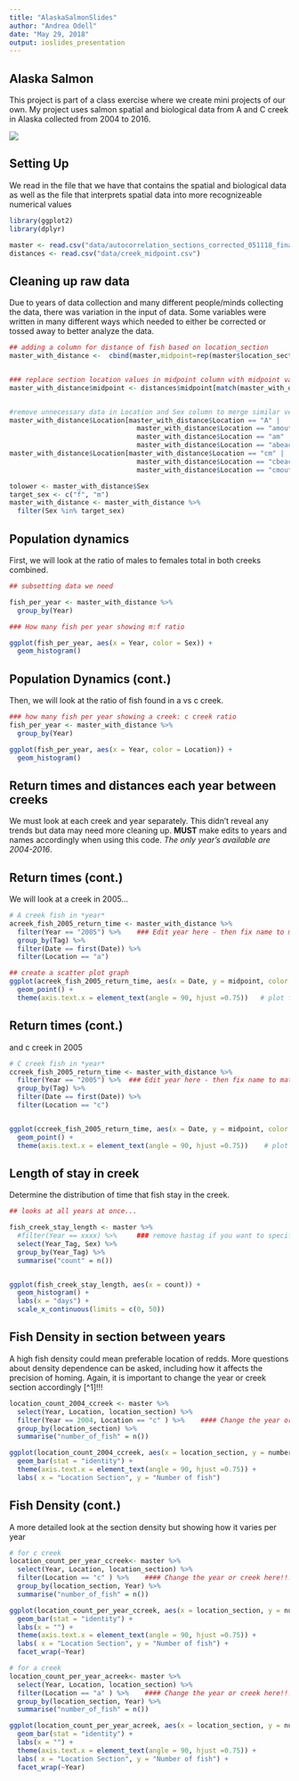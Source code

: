```yaml
---
title: "AlaskaSalmonSlides"
author: "Andrea Odell"
date: "May 29, 2018"
output: ioslides_presentation
---
```



## Alaska Salmon

This project is part of a class exercise where we create mini projects of our own. My project uses salmon spatial and biological data from A and C creek in Alaska collected from 2004 to 2016.

![](figures/sockeye.jpg)




## Setting Up


We read in the file that we have that contains the spatial and biological data as well as the file that interprets spatial data into more recognizeable numerical values 


```r
library(ggplot2)
library(dplyr)
```

```r
master <- read.csv("data/autocorrelation_sections_corrected_051118_final.csv", na.strings = "NA")
distances <- read.csv("data/creek_midpoint.csv")
```



## Cleaning up raw data

Due to years of data collection and many different people/minds collecting the data, there was variation in the input of data. Some variables were written in many different ways which needed to either be corrected or tossed away to better analyze the data.

```r


## adding a column for distance of fish based on location_section
master_with_distance <-  cbind(master,midpoint=rep(master$location_section))


### replace section location values in midpoint column with midpoint values.
master_with_distance$midpoint <- distances$midpoint[match(master_with_distance$midpoint, distances$section)]


#remove unnecessary data in Location and Sex column to merge similar vectors
master_with_distance$Location[master_with_distance$Location == "A" |
                                master_with_distance$Location == "amouth" |
                                master_with_distance$Location == "am" |
                                master_with_distance$Location == "abeach"] <- "a"
master_with_distance$Location[master_with_distance$Location == "cm" |
                                master_with_distance$Location == "cbeach" |
                                master_with_distance$Location == "cmouth"] <- "c"

tolower <- master_with_distance$Sex
target_sex <- c("f", "m")
master_with_distance <- master_with_distance %>% 
  filter(Sex %in% target_sex)

```


## Population dynamics

First, we will look at the ratio of males to females total in both creeks combined. 


```r

## subsetting data we need

fish_per_year <- master_with_distance %>% 
  group_by(Year)

### How many fish per year showing m:f ratio

ggplot(fish_per_year, aes(x = Year, color = Sex)) +
  geom_histogram()
```

## Population Dynamics (cont.)
Then, we will look at the ratio of fish found in a vs c creek.

```r

### how many fish per year showing a creek: c creek ratio
fish_per_year <- master_with_distance %>% 
  group_by(Year)

ggplot(fish_per_year, aes(x = Year, color = Location)) +
  geom_histogram()

```


## Return times and distances each year between creeks

We must look at each creek and year separately. This didn't reveal any trends but data may need more cleaning up. **MUST** make edits to years and names accordingly when using this code. *The only year's available are 2004-2016*.

## Return times (cont.)

We will look at a creek in 2005...

```r

# A creek fish in *year* 
acreek_fish_2005_return_time <- master_with_distance %>% 
  filter(Year == "2005") %>%    ### Edit year here - then fix name to match year
  group_by(Tag) %>% 
  filter(Date == first(Date)) %>% 
  filter(Location == "a")

## create a scatter plot graph
ggplot(acreek_fish_2005_return_time, aes(x = Date, y = midpoint, color = Sex)) +
  geom_point() +
  theme(axis.text.x = element_text(angle = 90, hjust =0.75))   # plot for a creek  - edit name to match year you want
```

## Return times (cont.)

and c creek in 2005

```r
# C creek fish in *year*
ccreek_fish_2005_return_time <- master_with_distance %>% 
  filter(Year == "2005") %>%  ### Edit year here - then fix name to match year
  group_by(Tag) %>% 
  filter(Date == first(Date)) %>% 
  filter(Location == "c")


ggplot(ccreek_fish_2005_return_time, aes(x = Date, y = midpoint, color = Sex)) +
  geom_point() +
  theme(axis.text.x = element_text(angle = 90, hjust =0.75))    # plot for c creek - edit name to match year you want

```


## Length of stay in creek

Determine the distribution of time that fish stay in the creek.

```r

## looks at all years at once...

fish_creek_stay_length <- master %>% 
  #filter(Year == xxxx) %>%     ### remove hastag if you want to specify a year
  select(Year_Tag, Sex) %>% 
  group_by(Year_Tag) %>% 
  summarise("count" = n())


ggplot(fish_creek_stay_length, aes(x = count)) +
  geom_histogram() +
  labs(x = "days") +
  scale_x_continuous(limits = c(0, 50))
```

## Fish Density in section between years

A high fish density could mean preferable location of redds. More questions about density dependence can be asked, including how it affects the precision of homing. Again, it is important to change the year or creek section accordingly [^1]!!!

```r

location_count_2004_ccreek <- master %>% 
  select(Year, Location, location_section) %>% 
  filter(Year == 2004, Location == "c" ) %>%    #### Change the year or creek here!!!! Then change the name accordingly
  group_by(location_section) %>% 
  summarise("number_of_fish" = n())

ggplot(location_count_2004_ccreek, aes(x = location_section, y = number_of_fish)) +
  geom_bar(stat = "identity") +
  theme(axis.text.x = element_text(angle = 90, hjust =0.75)) +
  labs( x = "Location Section", y = "Number of fish")
```

## Fish Density (cont.)

A more detailed look at the section density but showing how it varies per year

```r
# for c creek
location_count_per_year_ccreek<- master %>% 
  select(Year, Location, location_section) %>% 
  filter(Location == "c" ) %>%    #### Change the year or creek here!!!! Then change the name accordingly
  group_by(location_section, Year) %>% 
  summarise("number_of_fish" = n())

ggplot(location_count_per_year_ccreek, aes(x = location_section, y = number_of_fish)) +
  geom_bar(stat = "identity") +
  labs(x = "") +
  theme(axis.text.x = element_text(angle = 90, hjust =0.75)) +
  labs( x = "Location Section", y = "Number of fish") +
  facet_wrap(~Year)
```

```r
# for a creek
location_count_per_year_acreek<- master %>% 
  select(Year, Location, location_section) %>% 
  filter(Location == "a" ) %>%    #### Change the year or creek here!!!! Then change the name accordingly
  group_by(location_section, Year) %>% 
  summarise("number_of_fish" = n())

ggplot(location_count_per_year_acreek, aes(x = location_section, y = number_of_fish)) +
  geom_bar(stat = "identity") +
  labs(x = "") +
  theme(axis.text.x = element_text(angle = 90, hjust =0.75)) +
  labs( x = "Location Section", y = "Number of fish") +
  facet_wrap(~Year)

```
